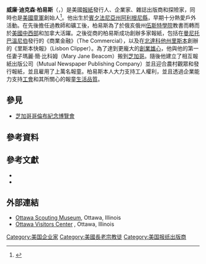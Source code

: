{{Infobox person
| name = 威廉·D·柏易斯
| image = William Boyce4.png
| birth_name = William Dickson Boyce
| birth_date = {{birth date|mf=yes|1858|6|16}}
| birth_place = [[Plum,_Pennsylvania|Plum, Pennsylvania]]
| death_date = {{death date and age|mf=yes|1929|6|11|1858|6|16}}
| death_place = [[Chicago,_Illinois|Chicago, Illinois]]
| resting_place = Ottawa Avenue Cemetery, [[Ottawa,_Illinois|Ottawa, Illinois]]
| resting_place_coordinates =
| known_for = Adventurer, Scouting founder
| occupation = Businessman
| religion = Presbyterian
| spouse = Mary Jane Beacom (1884–1908) & (1913–1929),<br />Virginia Dorcas Lee (1910–1912)
| awards = [[Silver_Buffalo_Award|Silver Buffalo Award]]
}}

'''威廉·迪克森·柏易斯'''（{{Lang-en|'''William Dickson " WD " Boyce'''}}，{{bd|1858年|6月16日|1929年|6月11日}}）是美國[[報紙|報紙]]發行人、企業家、雜誌出版商和探險家，同時也是[[美國童軍|美國童軍]]創始人<ref name="Points">{{cite web |title=William D. Boyce |work=Points of Light |publisher=The Extra Mile |year=2007 |url=http://www.extramile.us/honorees/boyce.cfm |accessdate=October 11, 2008 |deadurl=yes |archiveurl=https://web.archive.org/web/20080920113237/http://www.extramile.us/honorees/boyce.cfm |archivedate=2008年9月20日 }}</ref>。他出生於[[賓夕法尼亞州|賓夕法尼亞州]][[阿利根尼縣_(賓夕法尼亞州)|阿利根尼縣]]，早期十分熱愛戶外活動。在先後擔任過教師和礦工後，柏易斯為了於俄亥俄州[[伍斯特學院|伍斯特學院]]教書而轉而於[[美國中西部|美國中西部]]和加拿大活躍。之後從商的柏易斯成功創辦多家報紙，包括在[[曼尼托巴|曼尼托巴]][[溫尼伯|溫尼伯]]發行的《商業金融》（The Commercial），以及在[[北達科他州|北達科他州]][[里斯本_(北達科他州)|里斯本]]創辦的《里斯本快報》（Lisbon Clipper）。為了達到更龐大的[[企業家精神|創業雄心]]，他與他的第一任妻子瑪麗·簡·比科姆（Mary Jane Beacom）搬到[[芝加哥|芝加哥]]。隨後他建立了相互報紙出版公司（Mutual Newspaper Publishing Company）並且迎合農村觀眾和發行報紙，並且雇用了上萬名報童。柏易斯本人大力支持工人權利，並且透過企業能力支持[[工會|工會]]和其所關心的報童[[生活品質|生活品質]]。

== 參見 ==
* [[芝加哥哥倫布紀念博覽會|芝加哥哥倫布紀念博覽會]]

== 參考資料 ==
{{Reflist}}

== 參考文獻 ==
{{refbegin}}
* {{cite book |last=Petterchak |first=Janice A. |title=Lone Scout: W. D. Boyce and American Boy Scouting |url = http://books.google.com/?id=AVAV4tsPtPAC |publisher=Legacy Press |year=2003 |place=Rochester, Illinois |isbn=0-9653198-7-3 |accessdate=June 17, 2009 |ref=harv}}
* {{cite book|last=Rowan |first=Edward L. |title=To Do My Best: James E. West and the History of the Boy Scouts of America |publisher=Publishing Works |year=2005 |place=Exeter, New Hampshire |isbn=1-933002-53-0 |ref=harv}}
{{refend}}

== 外部連結 ==
* [https://www.webcitation.org/6AuqLIcVX?url=http://www.ottawascoutingmuseum.org/ Ottawa Scouting Museum], Ottawa, Illinois
* [http://www.experienceottawa.com/ Ottawa Visitors Center] {{Wayback|url=http://www.experienceottawa.com/ |date=20140517044430 }}, Ottawa, Illinois

{{Authority control}}

[[Category:美国企业家|Category:美国企业家]]
[[Category:美國長老宗教徒|Category:美國長老宗教徒]]
[[Category:美国报纸出版商|Category:美国报纸出版商]]